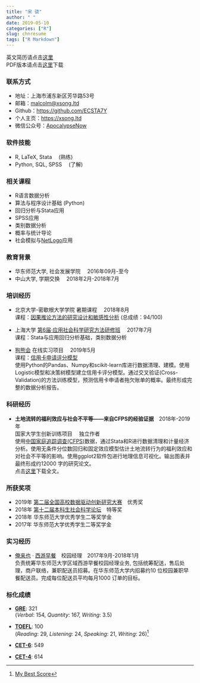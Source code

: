 ```yaml
---
title: "宋 骁"
author: " "
date: 2019-05-10 
categories: ["R"]
slug: chnresume
tags: ["R Markdown"]
---
```


英文简历请点击[这里](/englishresume/)  
PDF版本请点击[这里](https://raw.githubusercontent.com/ECSTA7Y/Mysite/master/static/%E4%B8%AD%E6%96%87%E7%AE%80%E5%8E%86-%E5%AE%8B%E9%AA%81.pdf)下载

### 联系方式

+ 地址：上海市浦东新区芳华路53号
+ 邮箱：<malcolm@xsong.ltd>
+ Github：<https://github.com/ECSTA7Y>
+ 个人主页：<https://xsong.ltd>
+ 微信公众号：[ApocalypseNow](https://mp.weixin.qq.com/s/yyJ3l7RTImYTKDrIynwmPA)

### 软件技能
+ R, LaTeX, Stata &emsp;(熟练)
+ Python, SQL, SPSS &emsp;(了解)

### 相关课程

+ R语言数据分析
+ 算法与程序设计基础 (Python)
+ 回归分析与Stata应用
+ SPSS应用
+ 类别数据分析
+ 概率与统计导论
+ 社会模拟与[NetLogo](http://ccl.northwestern.edu/netlogo/)应用

### 教育背景
+ 华东师范大学,  社会发展学院 &emsp;2016年09月-至今
+ 中山大学,  学期交换 &emsp;2018年2月-2018年7月

### 培训经历
+ 北京大学-密歇根大学学院 暑期课程 &emsp;2018年8月  
课程：[因果推论方法的研究设计和敏感性分析](http://www.oir.pku.edu.cn/umich/jxsz1/nsqkczsjz2018.htm) (总成绩：94/100)

+ 上海大学  [第6届·应用社会科学研究方法研修班](http://caser.ust.hk/?act=course_main&id=16) &emsp;2017年7月  
课程：Stata与应用回归分析基础，类别数据分析

+ [狗熊会](http://www.xiong99.com.cn/about.php) 在线实习项目 &emsp;2019年5月&emsp;      
课程：[信用卡申请评分模型](https://mp.weixin.qq.com/s/bbxWicZfk5ZMl27LbI0E1Q)  
使用Python的Pandas、Numpy和scikit-learn库进行数据清理、建模。使用Logistic模型和决策树模型建立信用卡评分模型。通过交叉验证(Cross-Validation)的方法训练模型，预测信用卡申请者拖欠账单的概率。最终形成完整的数据分析报告。

### 科研经历

+ **土地流转的福利效应与社会不平等——来自CFPS的经验证据**&emsp;2018年-2019年   
国家大学生创新训练项目&emsp; 独立作者  
使用[中国家庭追踪调查(CFPS)](http://www.isss.pku.edu.cn/cfps/)数据，通过Stata和R进行数据清理和计量经济分析。使用无条件分位数回归和固定效应模型估计土地流转行为的福利效应和对社会不平等的影响。使用ggplot2软件包进行地理信息可视化。输出图表并最终形成约12000 字的研究论文。  
点击[这里](https://raw.githubusercontent.com/ECSTA7Y/Mysite/master/static/%E5%9C%9F%E5%9C%B0%E6%B5%81%E8%BD%AC%E7%9A%84%E7%A6%8F%E5%88%A9%E6%95%88%E5%BA%94%E4%B8%8E%E7%A4%BE%E4%BC%9A%E4%B8%8D%E5%B9%B3%E7%AD%89.pdf)下载全文。

### 所获奖项 

+ 2019年 [第二届全国高校数据驱动创新研究大赛](http://opendata.pku.edu.cn/competition-2019.xhtml;jsessionid=200f6d0adbfa75292afed361235f)&emsp;优秀奖
+ 2018年 [第十二届本科生社会科学论坛](http://www.shupl.edu.cn/2018/1125/c1168a51557/page.htm)&emsp;特等奖
+ 2018年 华东师范大学优秀学生二等奖学金
+ 2017年 华东师范大学优秀学生二等奖学金

### 实习经历

+ [俺来也](http://www.anlaiye.com.cn/index.html) · [西游早餐](https://www.sohu.com/a/166510488_259362)&emsp;校园经理&emsp;2017年9月-2018年1月  
负责统筹华东师范大学区域西游早餐校园经理业务, 包括统筹配送，售后处理，商户联络，兼职配送员招募。在华东师范大学内招募约10 位校园兼职早餐配送员。完成每位配送员平均每月1000 订单的目标。

### 标化成绩

+ **[GRE](https://www.ets.org/gre)**: 321   
(*Verbal*: 154, *Quantity*: 167, *Writing*: 3.5)  

+ **[TOEFL](https://www.ets.org/toefl)**: 100   
(*Reading*: 29, *Listening*: 24, *Speaking*: 21, *Writing*: 26)[^toefl]

+ **[CET-6](http://cet.neea.edu.cn/)**: 549
+ **[CET-4](http://cet.neea.edu.cn/)**: 614

[^toefl]: [My Best Score](https://www.ets.org/toefl/institutions/scores/)

























